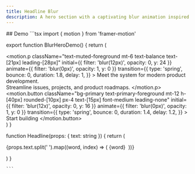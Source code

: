 ```yaml
---
title: Headline Blur
description: A hero section with a captivating blur animation inspired by Linear to enhance visual appeal and engagement.
---
```


<Links>
  <Link label="Credits" icon="twitter" link="https://x.com/wickedmishra" />
  <Link label="References" icon="linear" link="https://linear.app" />
</Links>
## Demo
<Tabs items={['Preview', 'Code']}>
  <Tab value="preview">
  <ComponentSource name="blur-hero-demo" />
  </Tab>
  <Tab value="code">
    ```tsx
import { motion } from 'framer-motion'

export function BlurHeroDemo() {
  return (
    <main className="md:p-112 flex size-full flex-col items-center justify-center p-6">
      <div className="max-w-screen-md">
        <Headline text="Linear is a purpose-built tool for planning and building products" />
        <motion.p
          className="text-muted-foreground mt-6 text-balance text-[21px] leading-[28px]"
          initial={{ filter: 'blur(12px)', opacity: 0, y: 24 }}
          animate={{ filter: 'blur(0px)', opacity: 1, y: 0 }}
          transition={{
            type: 'spring',
            bounce: 0,
            duration: 1.8,
            delay: 1,
          }}
        >
          Meet the system for modern product development.
          <br />
          Streamline issues, projects, and product roadmaps.
        </motion.p>
        <motion.button
          className="bg-primary text-primary-foreground mt-12 h-[40px] rounded-[10px] px-4 text-[15px] font-medium leading-none"
          initial={{ filter: 'blur(12x)', opacity: 0, y: 16 }}
          animate={{ filter: 'blur(0px)', opacity: 1, y: 0 }}
          transition={{
            type: 'spring',
            bounce: 0,
            duration: 1.4,
            delay: 1.2,
          }}
        >
          Start building
        </motion.button>
      </div>
    </main>
  )
}

function Headline(props: { text: string }) {
return (

<p className="text-foreground text-balance text-[56px] leading-[61px]">
  {props.text.split(' ').map((word, index) => (
    <motion.span
      className="inline-block"
      key={word}
      initial={{ opacity: 0, filter: 'blur(16px)', y: 8 + 1 * (index + 2) }}
      animate={{ opacity: 1, filter: 'blur(0px)', y: 0 }}
      transition={{
        delay: 0.04 * (index + 12),
        type: 'spring',
        bounce: 0,
        duration: 0.7 + 0.1 * (index + 4),
      }}
    >
      {word}&#160;
    </motion.span>
  ))}
</p>
) }

    ```

  </Tab>
</Tabs>
